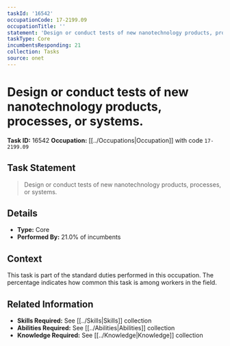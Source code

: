 ```yaml
---
taskId: '16542'
occupationCode: 17-2199.09
occupationTitle: ''
statement: 'Design or conduct tests of new nanotechnology products, processes, or systems.'
taskType: Core
incumbentsResponding: 21
collection: Tasks
source: onet
---
```

# Design or conduct tests of new nanotechnology products, processes, or systems.

**Task ID:** 16542
**Occupation:** [[../Occupations|Occupation]] with code `17-2199.09`

## Task Statement

> Design or conduct tests of new nanotechnology products, processes, or systems.

## Details

- **Type:** Core
- **Performed By:** 21.0% of incumbents

## Context

This task is part of the standard duties performed in this occupation. The percentage indicates how common this task is among workers in the field.

## Related Information

- **Skills Required:** See [[../Skills|Skills]] collection
- **Abilities Required:** See [[../Abilities|Abilities]] collection
- **Knowledge Required:** See [[../Knowledge|Knowledge]] collection
